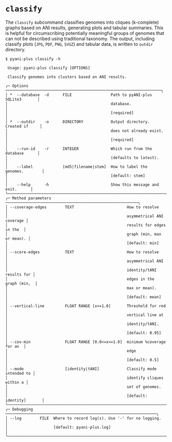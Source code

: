 # `classify` {#classify-subcommand .unnambered}

The `classify` subcommand classifies genomes into cliques (k-complete) graphs based on ANI results, generating plots and tabular summaries. This is helpful for circumscribing potentially meaningful groups of genomes that can not be described using traditional taxonomy. The output, including classify plots (`JPG`, `PDF`, `PNG`, `SVGZ`) and tabular data, is written to `outdir` directory.

```shell
$ pyani-plus classify -h
                                                                                     
 Usage: pyani-plus classify [OPTIONS]                                           
                                                                                
 Classify genomes into clusters based on ANI results.                           
                                                                                
╭─ Options ────────────────────────────────────────────────────────────────────╮
│ *  --database  -d      FILE                 Path to pyANI-plus SQLite3       │
│                                             database.                        │
│                                             [required]                       │
│ *  --outdir    -o      DIRECTORY            Output directory. Created if     │
│                                             does not already exist.          │
│                                             [required]                       │
│    --run-id    -r      INTEGER              Which run from the database      │
│                                             (defaults to latest).            │
│    --label             [md5|filename|stem]  How to label the genomes.        │
│                                             [default: stem]                  │
│    --help      -h                           Show this message and exit.      │
╰──────────────────────────────────────────────────────────────────────────────╯
╭─ Method parameters ──────────────────────────────────────────────────────────╮
│ --coverage-edges        TEXT                       How to resolve            │
│                                                    asymmetrical ANI coverage │
│                                                    results for edges in the  │
│                                                    graph (min, max or mean). │
│                                                    [default: min]            │
│ --score-edges           TEXT                       How to resolve            │
│                                                    asymmetrical ANI          │
│                                                    identity/tANI results for │
│                                                    edges in the graph (min,  │
│                                                    max or mean).             │
│                                                    [default: mean]           │
│ --vertical-line         FLOAT RANGE [x<=1.0]       Threshold for red         │
│                                                    vertical line at          │
│                                                    identity/tANI.            │
│                                                    [default: 0.95]           │
│ --cov-min               FLOAT RANGE [0.0<=x<=1.0]  minimum %coverage for an  │
│                                                    edge                      │
│                                                    [default: 0.5]            │
│ --mode                  [identity|tANI]            Classify mode intended to │
│                                                    identify cliques within a │
│                                                    set of genomes.           │
│                                                    [default: identity]       │
╰──────────────────────────────────────────────────────────────────────────────╯
╭─ Debugging ──────────────────────────────────────────────────────────────────╮
│ --log        FILE  Where to record log(s). Use '-' for no logging.           │
│                    [default: pyani-plus.log]                                 │
╰──────────────────────────────────────────────────────────────────────────────╯


```